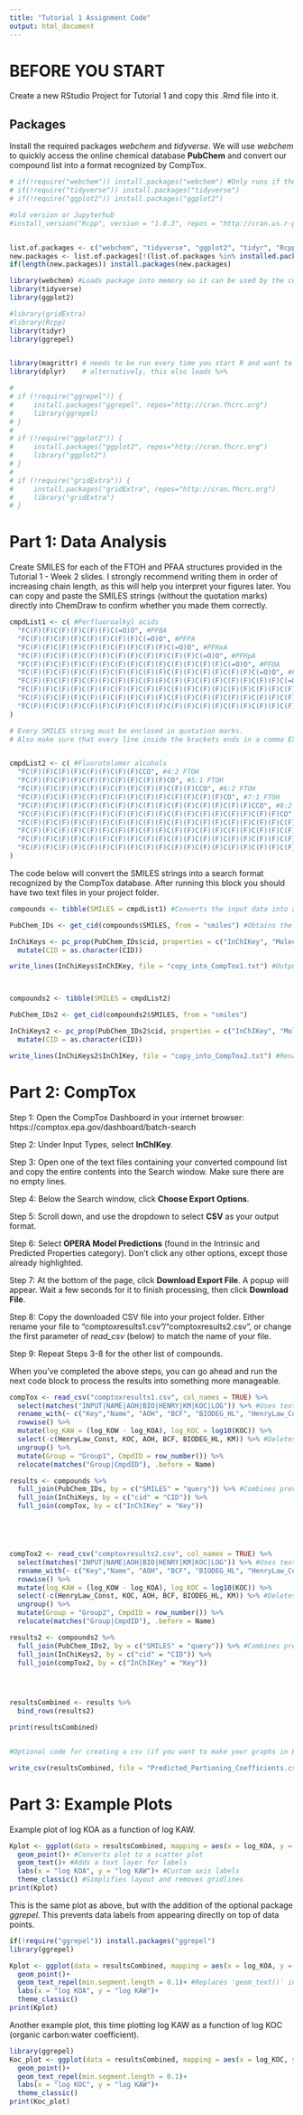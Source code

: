 ```yaml
---
title: "Tutorial 1 Assignment Code"
output: html_document
---
```


# BEFORE YOU START 

Create a new RStudio Project for Tutorial 1 and copy this .Rmd file into it.

## Packages

Install the required packages *webchem* and *tidyverse*. We will use *webchem* to quickly access the online chemical database **PubChem** and convert our compound list into a format recognized by CompTox.

```r
# if(!require("webchem")) install.packages("webchem") #Only runs if the package is not already installed on your device.
# if(!require("tidyverse")) install.packages("tidyverse")
# if(!require("ggplot2")) install.packages("ggplot2")

#old version or Jupyterhub
#install_version("Rcpp", version = "1.0.3", repos = "http://cran.us.r-project.org")


list.of.packages <- c("webchem", "tidyverse", "ggplot2", "tidyr", "Rcpp", "ggrepel", "gridExtra",  "gridExtra", "magrittr", "dplyr")
new.packages <- list.of.packages[!(list.of.packages %in% installed.packages()[,"Package"])]
if(length(new.packages)) install.packages(new.packages)

library(webchem) #Loads package into memory so it can be used by the code.
library(tidyverse)
library(ggplot2)

#library(gridExtra)
#library(Rcpp)
library(tidyr)
library(ggrepel)


library(magrittr) # needs to be run every time you start R and want to use %>%
library(dplyr)    # alternatively, this also loads %>%

# 
# if (!require("ggrepel")) {
#     install.packages("ggrepel", repos="http://cran.fhcrc.org")
#     library(ggrepel)
# }
# 
# if (!require("ggplot2")) {
#     install.packages("ggplot2", repos="http://cran.fhcrc.org")
#     library("ggplot2")
# }
# 
# if (!require("gridExtra")) {
#     install.packages("gridExtra", repos="http://cran.fhcrc.org")
#     library("gridExtra")
# }


```

# Part 1: Data Analysis

Create SMILES for each of the FTOH and PFAA structures provided in the Tutorial 1 - Week 2 slides. I strongly recommend writing them in order of increasing chain length, as this will help you interpret your figures later. You can copy and paste the SMILES strings (without the quotation marks) directly into ChemDraw to confirm whether you made them correctly.

```r
cmpdList1 <- c( #Perfluoroalkyl acids
  "FC(F)(F)C(F)(F)C(F)(F)C(=O)O", #PFBA
  "FC(F)(F)C(F)(F)C(F)(F)C(F)(F)C(=O)O", #PFPA
  "FC(F)(F)C(F)(F)C(F)(F)C(F)(F)C(F)(F)C(=O)O", #PFHxA
  "FC(F)(F)C(F)(F)C(F)(F)C(F)(F)C(F)(F)C(F)(F)C(=O)O", #PFHpA
  "FC(F)(F)C(F)(F)C(F)(F)C(F)(F)C(F)(F)C(F)(F)C(F)(F)C(=O)O", #PFOA
  "FC(F)(F)C(F)(F)C(F)(F)C(F)(F)C(F)(F)C(F)(F)C(F)(F)C(F)(F)C(=O)O", #PFNA
  "FC(F)(F)C(F)(F)C(F)(F)C(F)(F)C(F)(F)C(F)(F)C(F)(F)C(F)(F)C(F)(F)C(=O)O", #PFDA
  "FC(F)(F)C(F)(F)C(F)(F)C(F)(F)C(F)(F)C(F)(F)C(F)(F)C(F)(F)C(F)(F)C(F)(F)C(=O)O", #PFUA
  "FC(F)(F)C(F)(F)C(F)(F)C(F)(F)C(F)(F)C(F)(F)C(F)(F)C(F)(F)C(F)(F)C(F)(F)C(F)(F)C(=O)O", #PFDoDA
  "FC(F)(F)C(F)(F)C(F)(F)C(F)(F)C(F)(F)C(F)(F)C(F)(F)C(F)(F)C(F)(F)C(F)(F)C(F)(F)C(F)(F)C(=O)O" #PFTrDA
)

# Every SMILES string must be enclosed in quotation marks.
# Also make sure that every line inside the brackets ends in a comma EXCEPT the last one.


cmpdList2 <- c( #Fluorotelomer alcohols
  "FC(F)(F)C(F)(F)C(F)(F)C(F)(F)CCO", #4:2 FTOH
  "FC(F)(F)C(F)(F)C(F)(F)C(F)(F)C(F)(F)CO", #5:1 FTOH
  "FC(F)(F)C(F)(F)C(F)(F)C(F)(F)C(F)(F)C(F)(F)CCO", #6:2 FTOH
  "FC(F)(F)C(F)(F)C(F)(F)C(F)(F)C(F)(F)C(F)(F)C(F)(F)CO", #7:1 FTOH
  "FC(F)(F)C(F)(F)C(F)(F)C(F)(F)C(F)(F)C(F)(F)C(F)(F)C(F)(F)CCO", #8:2 FTOH
  "FC(F)(F)C(F)(F)C(F)(F)C(F)(F)C(F)(F)C(F)(F)C(F)(F)C(F)(F)C(F)(F)CO", #9:1 FTOH
  "FC(F)(F)C(F)(F)C(F)(F)C(F)(F)C(F)(F)C(F)(F)C(F)(F)C(F)(F)C(F)(F)C(F)(F)CCO", #10:2 FTOH
  "FC(F)(F)C(F)(F)C(F)(F)C(F)(F)C(F)(F)C(F)(F)C(F)(F)C(F)(F)C(F)(F)C(F)(F)C(F)(F)CO", #11:1 FTOH
  "FC(F)(F)C(F)(F)C(F)(F)C(F)(F)C(F)(F)C(F)(F)C(F)(F)C(F)(F)C(F)(F)C(F)(F)C(F)(F)C(F)(F)CCO", #12:2 FTOH
  "FC(F)(F)C(F)(F)C(F)(F)C(F)(F)C(F)(F)C(F)(F)C(F)(F)C(F)(F)C(F)(F)C(F)(F)C(F)(F)C(F)(F)C(F)(F)CO" #13:1 FTOH
)


```


The code below will convert the SMILES strings into a search format recognized by the CompTox database. After running this block you should have two text files in your project folder.

```r
compounds <- tibble(SMILES = cmpdList1) #Converts the input data into a 1-column tibble (tidy table)

PubChem_IDs <- get_cid(compounds$SMILES, from = "smiles") #Obtains the PubChem database IDs for each input compound

InChiKeys <- pc_prop(PubChem_IDs$cid, properties = c("InChIKey", "MolecularFormula")) %>% #Obtains the International Chemical Identifier Key (InChIKey) for each PubChem ID
  mutate(CID = as.character(CID))

write_lines(InChiKeys$InChIKey, file = "copy_into_CompTox1.txt") #Outputs to a tab-delimited text file. Feel free to rename this file.



compounds2 <- tibble(SMILES = cmpdList2) 

PubChem_IDs2 <- get_cid(compounds2$SMILES, from = "smiles") 

InChiKeys2 <- pc_prop(PubChem_IDs2$cid, properties = c("InChIKey", "MolecularFormula")) %>% 
  mutate(CID = as.character(CID))

write_lines(InChiKeys2$InChIKey, file = "copy_into_CompTox2.txt") #Rename this text file if desired.
```


# Part 2: CompTox

Step 1: Open the CompTox Dashboard in your internet browser: https://comptox.epa.gov/dashboard/batch-search

Step 2: Under Input Types, select **InChIKey**.

Step 3: Open one of the text files containing your converted compound list and copy the entire contents into the Search window. Make sure there are no empty lines.

Step 4: Below the Search window, click **Choose Export Options**.

Step 5: Scroll down, and use the dropdown to select **CSV** as your output format.

Step 6: Select **OPERA Model Predictions** (found in the Intrinsic and Predicted Properties category). Don't click any other options, except those already highlighted.

Step 7: At the bottom of the page, click **Download Export File**. A popup will appear. Wait a few seconds for it to finish processing, then click **Download File**.

Step 8: Copy the downloaded CSV file into your project folder. Either rename your file to "comptoxresults1.csv"/"comptoxresults2.csv", or change the first parameter of *read_csv* (below) to match the name of your file.

Step 9: Repeat Steps 3-8 for the other list of compounds.


When you've completed the above steps, you can go ahead and run the next code block to process the results into something more manageable.

```r
compTox <- read_csv("comptoxresults1.csv", col_names = TRUE) %>%
  select(matches("INPUT|NAME|AOH|BIO|HENRY|KM|KOC|LOG")) %>% #Uses text matching to keep only the columns we care about
  rename_with(~ c("Key","Name", "AOH", "BCF", "BIODEG_HL", "HenryLaw_Const", "KM", "log_KOA", "KOC", "log_KOW")) %>% #Renames the columns to be a little more readable
  rowwise() %>%
  mutate(log_KAW = (log_KOW - log_KOA), log_KOC = log10(KOC)) %>%
  select(-c(HenryLaw_Const, KOC, AOH, BCF, BIODEG_HL, KM)) %>% #Deletes unwanted columns
  ungroup() %>%
  mutate(Group = "Group1", CmpdID = row_number()) %>% 
  relocate(matches("Group|CmpdID"), .before = Name)

results <- compounds %>%
  full_join(PubChem_IDs, by = c("SMILES" = "query")) %>% #Combines previously created tables by similar columns
  full_join(InChiKeys, by = c("cid" = "CID")) %>%
  full_join(compTox, by = c("InChIKey" = "Key"))





compTox2 <- read_csv("comptoxresults2.csv", col_names = TRUE) %>%
  select(matches("INPUT|NAME|AOH|BIO|HENRY|KM|KOC|LOG")) %>% #Uses text matching to keep only the columns we care about
  rename_with(~ c("Key","Name", "AOH", "BCF", "BIODEG_HL", "HenryLaw_Const", "KM", "log_KOA", "KOC", "log_KOW")) %>% #Renames the columns to be a little more readable
  rowwise() %>%
  mutate(log_KAW = (log_KOW - log_KOA), log_KOC = log10(KOC)) %>%
  select(-c(HenryLaw_Const, KOC, AOH, BCF, BIODEG_HL, KM)) %>% #Deletes unwanted columns
  ungroup() %>%
  mutate(Group = "Group2", CmpdID = row_number()) %>%
  relocate(matches("Group|CmpdID"), .before = Name)

results2 <- compounds2 %>%
  full_join(PubChem_IDs2, by = c("SMILES" = "query")) %>% #Combines previously created tables by similar columns
  full_join(InChiKeys2, by = c("cid" = "CID")) %>%
  full_join(compTox2, by = c("InChIKey" = "Key"))




resultsCombined <- results %>%
  bind_rows(results2)

print(resultsCombined)


#Optional code for creating a csv (if you want to make your graphs in Excel):

write_csv(resultsCombined, file = "Predicted_Partioning_Coefficients.csv")
```
# Part 3: Example Plots

Example plot of log KOA as a function of log KAW.

```r
Kplot <- ggplot(data = resultsCombined, mapping = aes(x = log_KOA, y = log_KAW, color = Group, label = CmpdID))+ 
  geom_point()+ #Converts plot to a scatter plot
  geom_text()+ #Adds a text layer for labels
  labs(x = "log KOA", y = "log KAW")+ #Custom axis labels
  theme_classic() #Simplifies layout and removes gridlines
print(Kplot)
```


This is the same plot as above, but with the addition of the optional package *ggrepel*. This prevents data labels from appearing directly on top of data points.

```r
if(!require("ggrepel")) install.packages("ggrepel")
library(ggrepel)

Kplot <- ggplot(data = resultsCombined, mapping = aes(x = log_KOA, y = log_KAW, color = Group, label = CmpdID))+
  geom_point()+
  geom_text_repel(min.segment.length = 0.1)+ #Replaces 'geom_text()' in the previous code block
  labs(x = "log KOA", y = "log KAW")+
  theme_classic()
print(Kplot)

```

Another example plot, this time plotting log KAW as a function of log KOC (organic carbon:water coefficient).

```r
library(ggrepel)
Koc_plot <- ggplot(data = resultsCombined, mapping = aes(x = log_KOC, y = log_KAW, color = Group, label = CmpdID))+
  geom_point()+
  geom_text_repel(min.segment.length = 0.1)+
  labs(x = "log KOC", y = "log KAW")+
  theme_classic()
print(Koc_plot)

```
